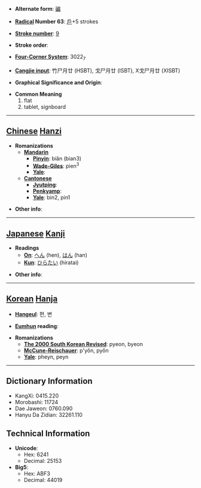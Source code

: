 * '''Alternate form''': [[碥]]

* '''[[Wiktionary:Chinese radical index| Radical]] Number 63''': [[Wiktionary:Chinese radical index 戶|戶]]+5 strokes

* '''[[Wiktionary:Chinese total strokes index|Stroke number]]''': [[Wiktionary:Chinese total strokes index 9|9]]

* '''Stroke order''': 

* '''[[Wiktionary:Chinese four corner index|Four-Corner System]]''': 3022<sub>7</sub>

* '''[[Wiktionary:Chinese Cangjie index|Cangjie input]]''': 竹尸月廿 (HSBT), 戈尸月廿 (ISBT), X戈尸月廿 (XISBT)

* '''Graphical Significance and Origin''': 

* '''Common Meaning'''
*#flat
*# tablet, signboard


----

== [[Chinese]] [[Hanzi]] ==

* '''Romanizations'''
** '''[[Mandarin]]'''
*** '''[[Pinyin]]''': biǎn (bian3)
*** '''[[Wade-Giles]]''': pien<sup>3</sup>
*** '''[[Yale]]''': 
** '''[[Cantonese]]'''
*** '''[[Jyutping]]''':
*** '''[[Penkyamp]]''': 
*** '''[[Yale]]''': bin2, pin1

* '''Other info''': 

----

== [[Japanese]] [[Kanji]] ==

* '''Readings'''
** '''[[On]]''': [[へん]] (hen), [[はん]] (han)
** '''[[Kun]]''': [[ひらたい]] (hiratai)

* '''Other info''':  

----

== [[Korean]] [[Hanja]] ==

* '''[[Hangeul]]''': 편, 변

* '''[[Eumhun]] reading''': 

* '''Romanizations'''
** '''[[The 2000 South Korean Revised Romanization|The 2000 South Korean Revised]]''': pyeon, byeon
** '''[[McCune-Reischauer]]''': p'yŏn, pyŏn
** '''[[Yale]]''': pheyn, peyn

----

== Dictionary Information ==

* KangXi: 0415.220
* Morobashi: 11724
* Dae Jaweon: 0760.090
* Hanyu Da Zidian: 32261.110

== Technical Information ==

* '''Unicode''':
** Hex: 6241
** Decimal: 25153
* '''Big5''':
** Hex: ABF3
** Decimal: 44019